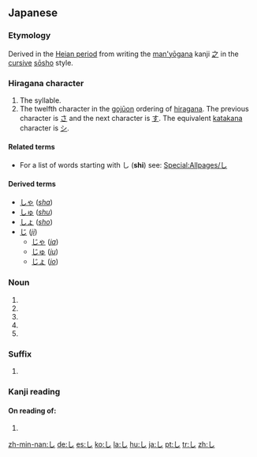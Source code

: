 {{see|レ}}
==Japanese==
{{stroke order|strokes=1}}

===Etymology===
Derived in the [[w:Heian period|Heian period]] from writing the [[man'yōgana]] kanji [[之]] in the [[cursive]] [[sōsho]] style.

===Hiragana character===
{{ja-kana|rom=shi}}

# The {{IPAchar|/shi/}} syllable.
# The twelfth character in the [[gojūon]] ordering of [[hiragana]]. The previous character is [[さ]] and the next character is [[す]]. The equivalent [[katakana]] character is [[シ]].

====Related terms====
* For a list of words starting with し ('''shi''') see: [[Special:Allpages/し]]

====Derived terms====
* [[しゃ]] (''[[sha]]'')
* [[しゅ]] (''[[shu]]'')
* [[しょ]] (''[[sho]]'')
* [[じ]] (''[[ji]]'')
** [[じゃ]] (''[[ja]]'')
** [[じゅ]] (''[[ju]]'')
** [[じょ]] (''[[jo]]'')

===Noun===
{{ja-noun|h|rom=shi}}

# {{japdef|四|[[four]]}}
# {{japdef|詩|[[poem]], [[verse]]}}
# {{japdef|死|[[death]]}}
# {{japdef|師|[[teacher]], [[Reverend]]}}
# {{japdef|仕|[[civil service]]}}

===Suffix===
{{ja-pos|h|suffix|rom=shi}}

# {{japdef|市|[[city]]}}

===Kanji reading===
{{ja-kanjireading|rom=shi}}

====On reading of:====
# {{japdef|士|[[gentleman]], [[samurai]]}}

[[zh-min-nan:し]]
[[de:し]]
[[es:し]]
[[ko:し]]
[[la:し]]
[[hu:し]]
[[ja:し]]
[[pt:し]]
[[tr:し]]
[[zh:し]]